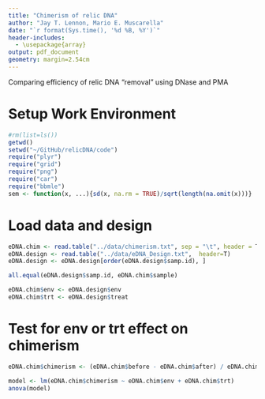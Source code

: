 ```yaml
---
title: "Chimerism of relic DNA"
author: "Jay T. Lennon, Mario E. Muscarella"
date: "`r format(Sys.time(), '%d %B, %Y')`"
header-includes:
  - \usepackage{array}
output: pdf_document
geometry: margin=2.54cm
---
```


Comparing efficiency of relic DNA "removal" using DNase and PMA

# Setup Work Environment
```r
#rm(list=ls())
getwd()
setwd("~/GitHub/relicDNA/code")
require("plyr")
require("grid")
require("png")
require("car")
require("bbmle")
sem <- function(x, ...){sd(x, na.rm = TRUE)/sqrt(length(na.omit(x)))}
```

# Load data and design
```r
eDNA.chim <- read.table("../data/chimerism.txt", sep = "\t", header = T)
eDNA.design <- read.table("../data/eDNA_Design.txt",  header=T)
eDNA.design <- eDNA.design[order(eDNA.design$samp.id), ]

all.equal(eDNA.design$samp.id, eDNA.chim$sample)

eDNA.chim$env <- eDNA.design$env
eDNA.chim$trt <- eDNA.design$treat
```

# Test for env or trt effect on chimerism
```r
eDNA.chim$chimerism <- (eDNA.chim$before - eDNA.chim$after) / eDNA.chim$before

model <- lm(eDNA.chim$chimerism ~ eDNA.chim$env + eDNA.chim$trt)
anova(model)
```
